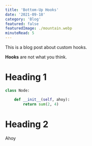 ```yaml
---
title: 'Bottom-Up Hooks'
date: '2021-09-18'
category: 'Blog'
featured: false
featuredImage: ./mountain.webp
minuteRead: 5
---
```


This is a blog post about custom hooks.

**Hooks** are not what you think.

# Heading 1

```python
class Node:

    def __init__(self, ahoy):
        return sum(2, 4)

```

# Heading 2

Ahoy
